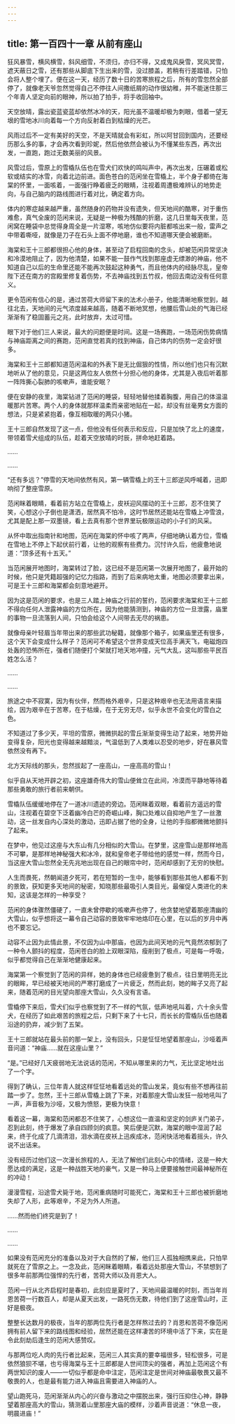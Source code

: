 ```yaml
---
---
---
```

title: 第一百四十一章 从前有座山
---




狂风暴雪，横风横雪，斜风细雪，不须归，亦归不得，又成鬼风戾雪，冥风冥雪，遮天蔽日之雪，还有那些从脚底下生出来的雪，没过膝盖，若稍有行差踏错，只怕会将人整个埋了。便在这一天，经历了数十日的苦寒旅程之后，所有的雪忽然全部停了，就像老天爷忽然觉得自己不停往人间撒纸屑的动作很幼稚，并不能迷住那三个年青人坚定向前的眼神，所以拍了拍手，将手收回袖中。

天空放晴，露出瓷蓝瓷蓝却依然冰冷的天，阳光虽不温暖却极为刺眼，借着一望无垠的雪地冰川向着每一个方向反射着白到枯燥的光芒。

风雨过后不一定有美好的天空，不是天晴就会有彩虹，所以阿甘回到国内，还要经历那么多的事，才会再次看到珍妮，然后他依然会被认为不懂某些东西，再次出发，一直跑，跑过无数美丽的风景。

风雪过后，雪原上的雪橇队伍也在雪犬们欢快的鸣叫声中，再次出发，压碾着或松软或结实的冰雪，向着北边前进。面色苍白的范闲坐在雪橇上，半个身子都倚在海棠的怀里，一面咳着，一面强行睁着疲乏的眼睛，注视着周遭极难辨认的地势走向，与自己脑内的路线图进行着对比，确定着方向。

体内的寒症越来越严重，虽然随身的药物并没有遗失，但天地间的酷寒，对于重伤难愈，真气全废的范闲来说，无疑是一种极为残酷的折磨，这几日里每天夜里，范闲窝在睡袋中总觉得身周全是一片湿寒，咳地仿似要将内脏都咳出来一般，雷声之中带着嘶哑，就像是刀子在石头上面不停地磨，谁也不知道哪天便会被磨断。

海棠和王十三郎都很担心他的身体，甚至动了启程回南的念头，却被范闲异常坚决和冷漠地阻止了，因为他清楚，如果不能一鼓作气找到那座虚无缥渺的神庙，他不知道自己以后的生命里还能不能再次鼓起这种勇气，而且他体内的经脉尽乱，皇帝陛下还在南方的宫殿里修复着伤势，不去神庙找到五竹叔，他回去南边没有任何意义。

更令范闲有信心的是，通过苦荷大师留下来的法术小册子，他能清晰地察觉到，越往北去，天地间的元气浓度越来越高，随着不断地冥想，他腰后雪山处的气海已经渐渐有了稳固蓄元之兆，此时放弃，太过可惜。

眼下对于他们三人来说，最大的问题便是时间。这是一场赛跑，一场范闲伤势病情与神庙距离之间的赛跑，范闲直觉若真的找到神庙，自己体内的伤势一定会好很多。

海棠和王十三郎都知道范闲温和的外表下是无比倔狠的性情，所以他们也只有沉默地听从了他的意见，只是这两位友人依然十分担心他的身体，尤其是入夜后听着那一阵阵撕心裂肺的咳嗽声，谁能安眠？

便在安静的夜里，海棠钻进了范闲的睡袋，轻轻地替他揉着胸腹，用自己的体温温暖那片苦寒。两个人的身体就那样温柔而亲密地贴在一起，却没有丝毫男女方面的想法，只是紧紧抱着，像互相取暖的两只小猪。

王十三郎自然发现了这一点，但他没有任何表示和反应，只是加快了北上的速度，带领着雪犬组成的队伍，趁着天空放晴的时辰，拼命地赶着路。

……

……

“还有多远？”停雪的天地间依然有风，第一辆雪橇上的王十三郎逆风呼喊着，迅即响彻了整座雪原。

范闲眯着眼睛，看着前方站立在雪橇上，皮袄迎风摆动的王十三郎，忍不住笑了笑，心想这小子倒也是潇洒，居然真不怕冷，这时节居然还能站在雪橇上冲雪浪，尤其是配上那一双墨镜，看上去真有那个世界里玩极限运动的小子们的风采。

从怀中取出指南针和地图，范闲在海棠的怀中咳了两声，仔细地确认着方位，雪橇在雪地上不停上下起伏前行着，让他的观察有些费力。沉忖许久后，他疲惫地说道：“顶多还有十五天。”

当范闲展开地图时，海棠转过了脸，这已经不是范闲第一次展开地图了，最开始的时候，他只是凭籍超强的记忆力指路，而到了后来病地太重，地图必须要拿出来，可是王十三郎和海棠都会刻意地避开。

因为这是范闲的要求，也是三人踏上神庙之行前的誓约，范闲要求海棠和王十三郎不得向任何人泄露神庙的方位所在，因为他能猜测到，神庙的方位一旦泄露，庙里的事物一旦流落到人间，只怕会给这个人间带去无尽的祸患。

就像母亲叶轻眉当年带出来的那些武功秘籍，就像那个箱子，如果庙里还有很多，这个天下会变成什么样子？范闲可不希望这个世界变成天位高手满天飞，电磁炮四处轰的恐怖所在，强者们随便打个架就打地天地冲撞，元气大乱，这叫那些平民百姓怎么活？

……

……

旅途之中不寂寞，因为有伙伴，然而格外艰辛，只是这种艰辛也无法用语言来描绘，因为艰辛在于苦寒，在于枯燥，在于无穷无尽，似乎永世不会变化的雪白之色。

不知道过了多少天，平坦的雪原，微微拱起的雪丘渐渐变得生动了起来，地势开始变得复杂，阳光也变得越来越黯淡，气温低到了人类难以忍受的地步，好在暴风雪依然没有再下。

北方天际线的那头，忽然拔起了一座高山，一座高高的雪山！

似乎自从天地开辟之初，这座雄奇伟大的雪山便耸立在此间，冷漠而平静地等待着那些勇敢的旅行者前来朝供。

雪橇队伍缓缓地停在了一道冰川遗迹的旁边。范闲眯着双眼，看着前方遥远的雪山，注视着在碧空下泛着幽冷白芒的奇崛山峰，胸口处难以自抑地产生了一丝激动，这一丝发自内心深处的激动，迅即占据了他的全身，让他的手指都微微地颤抖了起来。

在梦中，他见过这座与大东山有几分相似的大雪山。在梦里，这座雪山是那样地高不可攀，是那样地神秘强大和冰冷，就和皇帝老子带给他的感觉一样，然而今日，当这座大雪山忽然全无先兆地出现在自己的眼帘中时，范闲却感到了无穷的快慰。

人生而畏死，然朝闻道夕死可，若在短暂的一生中，能够看到那些其他人都看不到的景致，获知更多天地间的秘密，知晓那些最吸引人类目光，最催促人类进化的未知，这该是怎样的一种享受？

范闲的身体骤然僵硬了，一直未曾停歇的咳嗽声也停了，他贪婪地望着那座清幽的大雪山，似乎想将这一幕令自己动容的景致牢牢地烙印在心里，在以后的岁月中再也不要忘记。

动容不止因为此情此景，不仅因为山中那庙，也因为此间天地的元气竟然浓郁到了一种令人颤抖的程度，范闲苍白的脸上双眼深陷，瘦削到了极点，可是每一呼吸，似乎都觉得自己在渐渐地健康起来。

海棠第一个察觉到了范闲的异样，她的身体也已经疲惫到了极点，往日里明亮无比的眼眸，早已经被天地间的严寒打磨成了一片疲乏，然而此刻，她的眸子又亮了起来，随着范闲的目光望向那座大雪山，久久没有言语。

雪橇停下来后，雪犬们似乎也察觉到了不一样的气氛，低声地吼叫着，六十余头雪犬，在经历了如此艰苦的旅程之后，只剩下来了十七只，而长长的雪橇队伍也随着沿途的扔弃，减少到了五架。

王十三郎就站在最头前的那一架上，没有回头，只是怔怔地望着那座山，沙哑着声音问道：“神庙……就在这座山里？”

“是。”已经好几天疲弱地无法说话的范闲，不知从哪里来的力气，无比坚定地吐出了一个字。

得到了确认，三位年青人就这样怔怔地看着远处的雪山发呆，竟似有些不想再往前踏一步了。忽然，王十三郎从雪橇上跳了下来，对着那座大雪山发狂一般地吼叫了一声，声音极为沙哑，又极为愤怒，更极为快意！

看着这一幕，海棠和范闲都忍不住笑了，心想这位一直温和坚定的剑庐关门弟子，忍到此刻，终于爆发了承自四顾剑的疯意。笑后便是沉默，海棠的眼中湿润了起来，终于化成了几滴清泪，泪水滴在皮袄上迅疾成冰，范闲快活地看着摇头，许久说不出话来。

没有经历过他们这一次漫长旅程的人，无法了解他们此刻心中的情绪，这是一种大愿达成的满足，这是一种战胜天地的豪气，又是一种马上便要接触世间最神秘所在的冲动！

漫漫雪程，沿途雪犬毙于地，范闲重病随时可能死亡，海棠和王十三郎也被折磨地失却了人形，此等艰辛，不足为外人所道。

……然而他们终究是到了！

……

……

如果没有范闲充分的准备以及对于大自然的了解，他们三人孤独相携来此，只怕早就死在了雪原之上。一念及此，范闲眯着眼睛，看着远处那座大雪山，不禁想到了很多年前那两位强悍的先行者，苦荷大师以及肖恩大人。

范闲一行从北齐启程时是春初，此刻应是夏时了，天地间最温暖的时刻，而当年肖恩苦荷一行数百人，却是从夏天出发，一路死伤无数，待他们到了这座雪山时，正好是极夜。

整整长达数月的极夜，当年的那两位先行者是怎样熬过去的？肖恩和苦荷不像范闲拥有前人留下来的路线图和经验，居然还能在这样凄苦的环境中活了下来，实在是令此刻劫后逢生的范闲大感赞叹。

与那两位吃人肉的先行者比起来，范闲三人其实真的要幸福很多，轻松很多，可是依然狼狈不堪，也亏得海棠与王十三郎都是人世间顶尖的强者，再加上范闲这个有两世知识的废人——一切似乎都是命中注定，范闲注定是世间对神庙最敬畏又最不敬畏的人，也是最有能力进入神庙且需要进入神庙的人。

望山跑死马，范闲渐渐从内心的兴奋与激动之中摆脱出来，强行压抑住心神，静静望着那座高大的雪山，猜测着山里那座大庙的模样，沙着声音说道：“休息一夜，明晨进庙！”